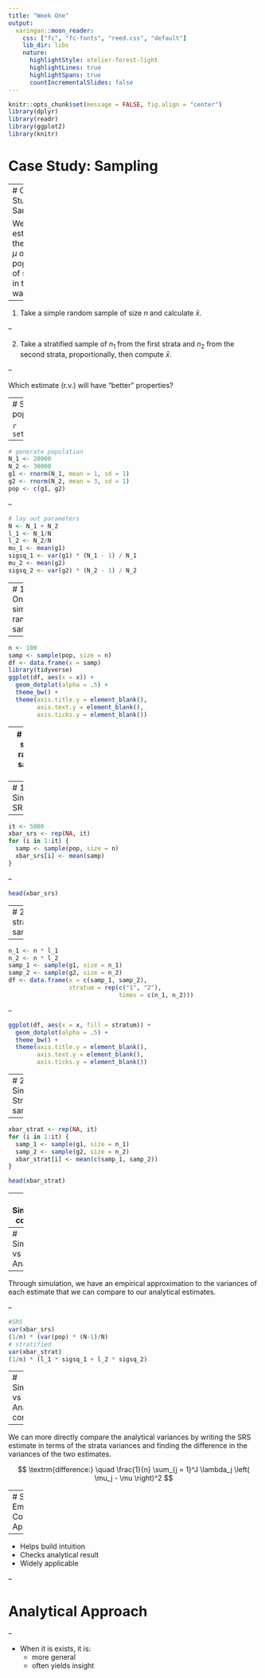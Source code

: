 ```yaml
---
title: "Week One"
output:
  xaringan::moon_reader:
    css: ["fc", "fc-fonts", "reed.css", "default"]
    lib_dir: libs
    nature:
      highlightStyle: atelier-forest-light
      highlightLines: true
      highlightSpans: true
      countIncrementalSlides: false
---
```


```r
knitr::opts_chunk$set(message = FALSE, fig.align = "center")
library(dplyr)
library(readr)
library(ggplot2)
library(knitr)
```

# Case Study: Sampling

---
# Case Study: Sampling

We can estimate the mean $\mu$ of a population of size $N$ in two ways:

--

1. Take a simple random sample of size $n$ and calculate $\bar{x}$.

--

2. Take a stratified sample of $n_1$ from the first strata and $n_2$ from the 
second strata, proportionally, then compute $\bar{x}$.

--

Which estimate (r.v.) will have "better" properties?

---
# Set up population

```r
set.seed(403)
```

--

```r
# generate population
N_1 <- 20000
N_2 <- 30000
g1 <- rnorm(N_1, mean = 1, sd = 1)
g2 <- rnorm(N_2, mean = 3, sd = 1)
pop <- c(g1, g2)
```

--

```r
# lay out parameters
N <- N_1 + N_2
l_1 <- N_1/N
l_2 <- N_2/N
mu_1 <- mean(g1)
sigsq_1 <- var(g1) * (N_1 - 1) / N_1
mu_2 <- mean(g2)
sigsq_2 <- var(g2) * (N_2 - 1) / N_2
```


---
# 1. One simple random sample 

--

```r
n <- 100
samp <- sample(pop, size = n)
df <- data.frame(x = samp)
library(tidyverse)
ggplot(df, aes(x = x)) +
  geom_dotplot(alpha = .5) +
  theme_bw() +
  theme(axis.title.y = element_blank(),
        axis.text.y = element_blank(),
        axis.ticks.y = element_blank())
```


---
# 1. One simple random sample, cont 

```r
# Density plot
ggplot(df, aes(x = x)) +
  geom_density(fill = "steelblue", alpha = .5) +
  theme_bw() +
  theme(axis.title.y = element_blank(),
        axis.text.y = element_blank(),
        axis.ticks.y = element_blank())
```


---
# 1. Simulation: SRS

--

```r
it <- 5000
xbar_srs <- rep(NA, it)
for (i in 1:it) {
  samp <- sample(pop, size = n)
  xbar_srs[i] <- mean(samp)
}
```

--

```r
head(xbar_srs)
```


---
# 2. One stratified sample 

--

```r
n_1 <- n * l_1
n_2 <- n * l_2
samp_1 <- sample(g1, size = n_1)
samp_2 <- sample(g2, size = n_2)
df <- data.frame(x = c(samp_1, samp_2),
                 stratum = rep(c("1", "2"), 
                               times = c(n_1, n_2)))
```

--

```r
ggplot(df, aes(x = x, fill = stratum)) +
  geom_dotplot(alpha = .5) +
  theme_bw() +
  theme(axis.title.y = element_blank(),
        axis.text.y = element_blank(),
        axis.ticks.y = element_blank())
```


---
# 2. Simulation: Stratified sampling

--

```r
xbar_strat <- rep(NA, it)
for (i in 1:it) {
  samp_1 <- sample(g1, size = n_1)
  samp_2 <- sample(g2, size = n_2)
  xbar_strat[i] <- mean(c(samp_1, samp_2))
}
```

```r
head(xbar_strat)
```


---
# Simulations compared 

```r
df <- data.frame(xbar = c(xbar_srs, xbar_strat),
                 method = rep(c("srs", "strat"), times = c(it, it)))
ggplot(df, aes(x = xbar, fill = method)) +
  geom_density(alpha = .5) +
  theme_bw() +
  theme(axis.title.y = element_blank(),
        axis.text.y = element_blank(),
        axis.ticks.y = element_blank())
```


---
# Simulation vs Analytical

--

Through simulation, we have an empirical approximation to the variances of each estimate that we can compare to our analytical estimates.

--

```r
#SRS
var(xbar_srs)
(1/n) * (var(pop) * (N-1)/N)
# stratified
var(xbar_strat)
(1/n) * (l_1 * sigsq_1 + l_2 * sigsq_2)
```


---
# Simulation vs Analytical, cont.

--

We can more directly compare the analytical variances by writing the SRS estimate in terms of the strata variances and finding the difference in the variances of the two estimates.

$$
\textrm{difference:} \quad \frac{1}{n} \sum_{j = 1}^J \lambda_j \left( \mu_j - \mu \right)^2
$$

---
# Simulation-Empirical-Computational Approach

--

- Helps build intuition
- Checks analytical result
- Widely applicable

--

# Analytical Approach

--

- When it is exists, it is:
    + more general
    + often yields insight